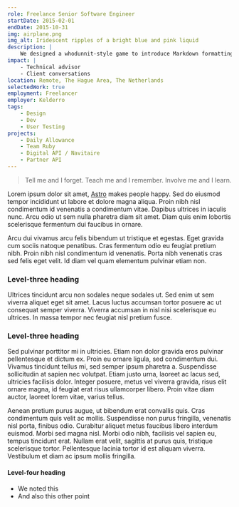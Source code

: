 ```yaml
---
role: Freelance Senior Software Engineer
startDate: 2015-02-01
endDate: 2015-10-31
img: airplane.png
img_alt: Iridescent ripples of a bright blue and pink liquid
description: |
    We designed a whodunnit-style game to introduce Markdown formatting. Suspense — suspicion — syntax!
impact: |
    - Technical advisor
    - Client conversations
location: Remote, The Hague Area, The Netherlands
selectedWork: true
employment: Freelancer
employer: Kelderro
tags:
    - Design
    - Dev
    - User Testing
projects:
    - Daily Allowance
    - Team Ruby
    - Digital API / Navitaire
    - Partner API
---
```


> Tell me and I forget. Teach me and I remember. Involve me and I learn.

Lorem ipsum dolor sit amet, <a href="https://astro.build/">Astro</a> makes people happy. Sed do eiusmod tempor incididunt ut labore et dolore magna aliqua. Proin nibh nisl condimentum id venenatis a condimentum vitae. Dapibus ultrices in iaculis nunc. Arcu odio ut sem nulla pharetra diam sit amet. Diam quis enim lobortis scelerisque fermentum dui faucibus in ornare.

Arcu dui vivamus arcu felis bibendum ut tristique et egestas. Eget gravida cum sociis natoque penatibus. Cras fermentum odio eu feugiat pretium nibh. Proin nibh nisl condimentum id venenatis. Porta nibh venenatis cras sed felis eget velit. Id diam vel quam elementum pulvinar etiam non.

### Level-three heading

Ultrices tincidunt arcu non sodales neque sodales ut. Sed enim ut sem viverra aliquet eget sit amet. Lacus luctus accumsan tortor posuere ac ut consequat semper viverra. Viverra accumsan in nisl nisi scelerisque eu ultrices. In massa tempor nec feugiat nisl pretium fusce.

### Level-three heading

Sed pulvinar porttitor mi in ultricies. Etiam non dolor gravida eros pulvinar pellentesque et dictum ex. Proin eu ornare ligula, sed condimentum dui. Vivamus tincidunt tellus mi, sed semper ipsum pharetra a. Suspendisse sollicitudin at sapien nec volutpat. Etiam justo urna, laoreet ac lacus sed, ultricies facilisis dolor. Integer posuere, metus vel viverra gravida, risus elit ornare magna, id feugiat erat risus ullamcorper libero. Proin vitae diam auctor, laoreet lorem vitae, varius tellus.

Aenean pretium purus augue, ut bibendum erat convallis quis. Cras condimentum quis velit ac mollis. Suspendisse non purus fringilla, venenatis nisl porta, finibus odio. Curabitur aliquet metus faucibus libero interdum euismod. Morbi sed magna nisl. Morbi odio nibh, facilisis vel sapien eu, tempus tincidunt erat. Nullam erat velit, sagittis at purus quis, tristique scelerisque tortor. Pellentesque lacinia tortor id est aliquam viverra. Vestibulum et diam ac ipsum mollis fringilla.

#### Level-four heading

- We noted this
- And also this other point
